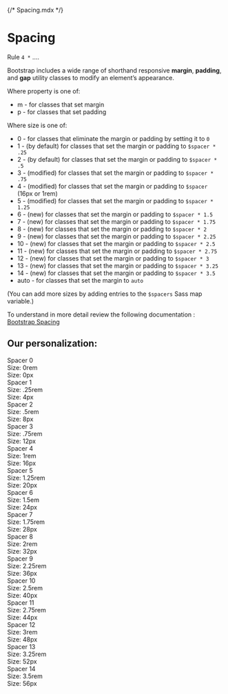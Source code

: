 {/* Spacing.mdx */}


<Meta title="Design System/Spacing" />

# Spacing

Rule `4 *` ....

Bootstrap includes a wide range of shorthand responsive **margin**, **padding**, and **gap** utility classes to modify an element’s appearance.

Where property is one of:

+ m - for classes that set margin
+ p - for classes that set padding

Where size is one of:
+ 0 - for classes that eliminate the margin or padding by setting it to `0`
+ 1 - (by default) for classes that set the margin or padding to `$spacer * .25`
+ 2 - (by default) for classes that set the margin or padding to `$spacer * .5`
+ 3 - (modified) for classes that set the margin or padding to `$spacer * .75`
+ 4 - (modified) for classes that set the margin or padding to `$spacer` (16px or 1rem)
+ 5 - (modified) for classes that set the margin or padding to `$spacer * 1.25`
+ 6 - (new) for classes that set the margin or padding to `$spacer * 1.5`
+ 7 - (new) for classes that set the margin or padding to `$spacer * 1.75`
+ 8 - (new) for classes that set the margin or padding to `$spacer * 2`
+ 9 - (new) for classes that set the margin or padding to `$spacer * 2.25`
+ 10 - (new) for classes that set the margin or padding to `$spacer * 2.5`
+ 11 - (new) for classes that set the margin or padding to `$spacer * 2.75`
+ 12 - (new) for classes that set the margin or padding to `$spacer * 3`
+ 13 - (new) for classes that set the margin or padding to `$spacer * 3.25`
+ 14 - (new) for classes that set the margin or padding to `$spacer * 3.5`
+ auto - for classes that set the margin to `auto`

(You can add more sizes by adding entries to the `$spacers` Sass map variable.)

To understand in more detail review the following documentation : [Bootstrap Spacing](https://getbootstrap.com/docs/5.2/utilities/spacing/)

## Our personalization:

<div className="d-grid gap-4 mt-4">
  <div className="row align-items-center g-0">
    <div className="col-4 small">
      <div className="fw-bold">Spacer 0</div>
      <div className="text-gray-500">
        <div>Size: 0rem</div>
        <div>Size: 0px</div>
      </div>
    </div>
    <div className="col-8">
      <div className="p-0 bg-primary border rounded-1" />
    </div>
  </div>
  <div className="row align-items-center g-0">
    <div className="col-4 small">
      <div className="fw-bold">Spacer 1</div>
      <div className="text-gray-500">
        <div>Size: .25rem</div>
        <div>Size: 4px</div>
      </div>
    </div>
    <div className="col-8">
      <div className="pt-1 bg-primary border rounded-1" />
    </div>
  </div>
  <div className="row align-items-center g-0">
    <div className="col-4 small">
      <div className="fw-bold">Spacer 2</div>
      <div className="text-gray-500">
        <div>Size: .5rem</div>
        <div>Size: 8px</div>
      </div>
    </div>
    <div className="col-8">
      <div className="pt-2 bg-primary border rounded-1" />
    </div>
  </div>
  <div className="row align-items-center g-0">
    <div className="col-4 small">
      <div className="fw-bold">Spacer 3</div>
      <div className="text-gray-500">
        <div>Size: .75rem</div>
        <div>Size: 12px</div>
      </div>
    </div>
    <div className="col-8">
      <div className="pt-3 bg-primary border rounded-1" />
    </div>
  </div>
  <div className="row align-items-center g-0">
    <div className="col-4 small">
      <div className="fw-bold">Spacer 4</div>
      <div className="text-gray-500">
        <div>Size: 1rem</div>
        <div>Size: 16px</div>
      </div>
    </div>
    <div className="col-8">
      <div className="pt-4 bg-primary border rounded-1" />
    </div>
  </div>
  <div className="row align-items-center g-0">
    <div className="col-4 small">
      <div className="fw-bold">Spacer 5</div>
      <div className="text-gray-500">
        <div>Size: 1.25rem</div>
        <div>Size: 20px</div>
      </div>
    </div>
    <div className="col-8">
      <div className="pt-5 bg-primary border rounded-1" />
    </div>
  </div>
  <div className="row align-items-center g-0">
    <div className="col-4 small">
      <div className="fw-bold">Spacer 6</div>
      <div className="text-gray-500">
        <div>Size: 1.5em</div>
        <div>Size: 24px</div>
      </div>
    </div>
    <div className="col-8">
      <div className="pt-6 bg-primary border rounded-1" />
    </div>
  </div>
  <div className="row align-items-center g-0">
    <div className="col-4 small">
      <div className="fw-bold">Spacer 7</div>
      <div className="text-gray-500">
        <div>Size: 1.75rem</div>
        <div>Size: 28px</div>
      </div>
    </div>
    <div className="col-8">
      <div className="pt-7 bg-primary border rounded-1" />
    </div>
  </div>
  <div className="row align-items-center g-0">
    <div className="col-4 small">
      <div className="fw-bold">Spacer 8</div>
      <div className="text-gray-500">
        <div>Size: 2rem</div>
        <div>Size: 32px</div>
      </div>
    </div>
    <div className="col-8">
      <div className="pt-8 bg-primary border rounded-1" />
    </div>
  </div>
  <div className="row align-items-center g-0">
    <div className="col-4 small">
      <div className="fw-bold">Spacer 9</div>
      <div className="text-gray-500">
        <div>Size: 2.25rem</div>
        <div>Size: 36px</div>
      </div>
    </div>
    <div className="col-8">
      <div className="pt-9 bg-primary border rounded-1" />
    </div>
  </div>
  <div className="row align-items-center g-0">
    <div className="col-4 small">
      <div className="fw-bold">Spacer 10</div>
      <div className="text-gray-500">
        <div>Size: 2.5rem</div>
        <div>Size: 40px</div>
      </div>
    </div>
    <div className="col-8">
      <div className="pt-10 bg-primary border rounded-1" />
    </div>
  </div>
  <div className="row align-items-center g-0">
    <div className="col-4 small">
      <div className="fw-bold">Spacer 11</div>
      <div className="text-gray-500">
        <div>Size: 2.75rem</div>
        <div>Size: 44px</div>
      </div>
    </div>
    <div className="col-8">
      <div className="pt-11 bg-primary border rounded-1" />
    </div>
  </div>
  <div className="row align-items-center g-0">
    <div className="col-4 small">
      <div className="fw-bold">Spacer 12</div>
      <div className="text-gray-500">
        <div>Size: 3rem</div>
        <div>Size: 48px</div>
      </div>
    </div>
    <div className="col-8">
      <div className="pt-12 bg-primary border rounded-1" />
    </div>
  </div>
  <div className="row align-items-center g-0">
    <div className="col-4 small">
      <div className="fw-bold">Spacer 13</div>
      <div className="text-gray-500">
        <div>Size: 3.25rem</div>
        <div>Size: 52px</div>
      </div>
    </div>
    <div className="col-8">
      <div className="pt-13 bg-primary border rounded-1" />
    </div>
  </div>
  <div className="row align-items-center g-0">
    <div className="col-4 small">
      <div className="fw-bold">Spacer 14</div>
      <div className="text-gray-500">
        <div>Size: 3.5rem</div>
        <div>Size: 56px</div>
      </div>
    </div>
    <div className="col-8">
      <div className="pt-14 bg-primary border rounded-1" />
    </div>
  </div>
</div>
